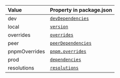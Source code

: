 | Value         | Property in package.json                     |
| :------------ | :------------------------------------------- |
| dev           | [`devDependencies`](HREF_DEV_DEPENDENCIES)   |
| local         | [`version`](HREF_VERSION)                    |
| overrides     | [`overrides`](HREF_OVERRIDES)                |
| peer          | [`peerDependencies`](HREF_PEER_DEPENDENCIES) |
| pnpmOverrides | [`pnpm.overrides`](HREF_PNPM_OVERRIDES)      |
| prod          | [`dependencies`](HREF_DEPENDENCIES)          |
| resolutions   | [`resolutions`](HREF_RESOLUTIONS)            |
